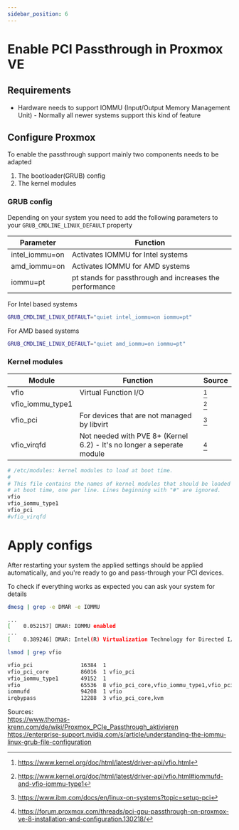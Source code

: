 ```yaml
---
sidebar_position: 6
---
```


# Enable PCI Passthrough in Proxmox VE

## Requirements
- Hardware needs to support IOMMU (Input/Output Memory Management Unit) - Normally all newer systems support this kind of feature

## Configure Proxmox
To enable the passthrough support mainly two components needs to be adapted
1. The bootloader(GRUB) config
2. The kernel modules

### GRUB config
Depending on your system you need to add the following parameters to your `GRUB_CMDLINE_LINUX_DEFAULT` property

|Parameter|Function|
|-|-|
|intel_iommu=on | Activates IOMMU for Intel systems |
|amd_iommu=on| Activates IOMMU for AMD systems |
|iommu=pt| pt stands for passthrough and increases the performance|

For Intel based systems
```bash title="/etc/default/grub"
GRUB_CMDLINE_LINUX_DEFAULT="quiet intel_iommu=on iommu=pt"
```

For AMD based systems
```bash title="/etc/default/grub"
GRUB_CMDLINE_LINUX_DEFAULT="quiet amd_iommu=on iommu=pt"
```
### Kernel modules
|Module|Function|Source|
|-|-|-|
|vfio|Virtual Function I/O|[^1] |
|vfio_iommu_type1||[^2]|
|vfio_pci|For devices that are not managed by libvirt|[^3]|
|vfio_virqfd|Not needed with PVE 8+ (Kernel 6.2) - It's no longer a seperate module | [^4] |
```bash title="/etc/modules
# /etc/modules: kernel modules to load at boot time.
#
# This file contains the names of kernel modules that should be loaded
# at boot time, one per line. Lines beginning with "#" are ignored.
vfio
vfio_iommu_type1
vfio_pci
#vfio_virqfd
```

# Apply configs

After restarting your system the applied settings should be applied automatically, and you're ready to go and pass-through your PCI devices.

To check if everything works as expected you can ask your system for details

```bash
dmesg | grep -e DMAR -e IOMMU

...
[    0.052157] DMAR: IOMMU enabled
...
[    0.389246] DMAR: Intel(R) Virtualization Technology for Directed I/O
```

```bash
lsmod | grep vfio

vfio_pci               16384  1
vfio_pci_core          86016  1 vfio_pci
vfio_iommu_type1       49152  1
vfio                   65536  8 vfio_pci_core,vfio_iommu_type1,vfio_pci
iommufd                94208  1 vfio
irqbypass              12288  3 vfio_pci_core,kvm
```


Sources:<br/>
https://www.thomas-krenn.com/de/wiki/Proxmox_PCIe_Passthrough_aktivieren <br/>
https://enterprise-support.nvidia.com/s/article/understanding-the-iommu-linux-grub-file-configuration <br/>
[^1]: https://www.kernel.org/doc/html/latest/driver-api/vfio.html
[^2]: https://www.kernel.org/doc/html/latest/driver-api/vfio.html#iommufd-and-vfio-iommu-type1
[^3]: https://www.ibm.com/docs/en/linux-on-systems?topic=setup-pci
[^4]: https://forum.proxmox.com/threads/pci-gpu-passthrough-on-proxmox-ve-8-installation-and-configuration.130218/

